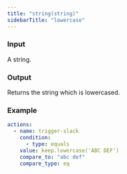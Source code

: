 ```yaml
---
title: "string(string)"
sidebarTitle: "lowercase"
---
```


### Input

A string.

### Output

Returns the string which is lowercased.

### Example

```yaml
actions:
  - name: trigger-slack
    condition:
      - type: equals
    value: keep.lowercase('ABC DEF')
    compare_to: "abc def"
    compare_type: eq
```
